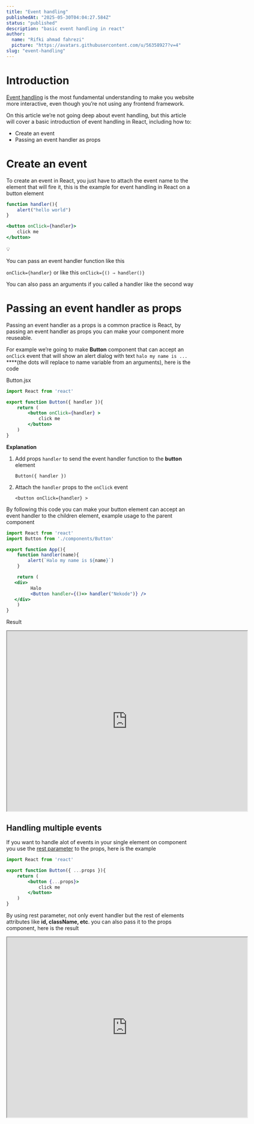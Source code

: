 ```yaml
---
title: "Event handling"
publishedAt: "2025-05-30T04:04:27.584Z"
status: "published"
description: "basic event handling in react"
author:
  name: "Rifki ahmad fahrezi"
  picture: "https://avatars.githubusercontent.com/u/56358927?v=4"
slug: "event-handling"
---
```




# Introduction

[Event handling](https://developer.mozilla.org/en-US/docs/Web/Events/Event_handlers) is the most fundamental understanding to make you website more interactive, even though you’re not using any frontend framework.

On this article we’re not going deep about event handling, but this article will cover a basic introduction of event handling in React, including how to:

- Create an event
- Passing an event handler as props

# Create an event

To create an event in React, you just have to attach the event name to the element that will fire it, this is the example for event handling in React on a button element

 

```jsx
function handler(){
	alert("hello world")
}

<button onClick={handler}>
	click me
</button>
```

<aside>
💡

You can pass an event handler function like this 

`onClick={handler}` or like this `onClick={() ⇒ handler()}` 

You can also pass an arguments if you called a handler like the second way

</aside>

# Passing an event handler as props

Passing an event handler as a props is a common practice is React, by passing an event handler as props you can make your component more reuseable.

For example we’re going to make **Button** component that can accept an `onClick` event that will show an alert dialog with text `halo my name is ...` ****(the dots will replace to name variable from an arguments), here is the code

Button.jsx

```jsx
import React from 'react'

export function Button({ handler }){
	return (
		<button onClick={handler} >
			click me
		</button>
	)
}
```

**Explanation**

1. Add props `handler` to send the event handler function to the **button** element
    
    `Button({ handler })`
    
2. Attach the `handler` props to the `onClick` event
    
    `<button onClick={handler} >`
    

By following this code you can make your button element can accept an event handler to the children element, example usage to the parent component

```jsx
import React from 'react'
import Button from './components/Button'

export function App(){
	function handler(name){
		alert(`Halo my name is ${name}`)
	}

	return (
   <div>
         Halo
         <Button handler={()=> handler("Nekode")} />
   </div>
	)
}
```

Result

<iframe src="https://drive.google.com/file/d/1KMfGhZ7HPC2ByTQIy8lABQ5mFbzPzcdA/preview" width="640" height="480" allow="autoplay"></iframe>
    

## Handling multiple events

If you want to handle alot of events in your single element on component you use the [rest parameter](https://developer.mozilla.org/en-US/docs/Web/JavaScript/Reference/Functions/rest_parameters) to the props, here is the example

```jsx
import React from 'react'

export function Button({ ...props }){
	return (
		<button {...props}>
			click me
		</button>
	)
}
```

By using rest parameter, not only event handler but the rest of elements attributes like **id, className, etc**. you can also pass it to the props component, here is the result

<iframe src="https://drive.google.com/file/d/1PbOLyvTtnRVXKnNwQrwYSuQmAEr3RRDO/preview" width="640" height="480" allow="autoplay"></iframe>